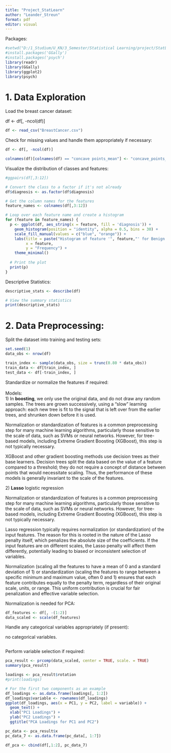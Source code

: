 ```yaml
---
title: "Project_StatLearn"
author: "Leander_Streun"
format: pdf
editor: visual
---
```


Packages:

```r
#setwd("D:/1_Studium/U_KN/3_Semester/Statistical Learning/project/StatLearn/Leander")
#install.packages('GGally')
#install.packages('psych')
library(readr)
library(GGally)
library(ggplot2)
library(psych)
```

# 1. Data Exploration

Load the breast cancer dataset:

df \<- df\[, -ncol(df)\]

```r
df <- read_csv("BreastCancer.csv")
```

Check for missing values and handle them appropriately if necessary:

```r
df <- df[, -ncol(df)]
```

```r
colnames(df)[colnames(df) == "concave points_mean"] <- "concave_points_mean"
```

Visualize the distribution of classes and features:

```r
#ggpairs(df[,3:12])
```

```r
# Convert the class to a factor if it's not already
df$diagnosis <- as.factor(df$diagnosis)

# Get the column names for the features
feature_names <- colnames(df[,3:12])

# Loop over each feature name and create a histogram
for (feature in feature_names) {
  p <- ggplot(df, aes_string(x = feature, fill = 'diagnosis')) +
    geom_histogram(position = "identity", alpha = 0.5, bins = 30) +
    scale_fill_manual(values = c("blue", "orange")) +
    labs(title = paste("Histogram of feature '", feature,"' for Benign and Malignant Tumors"),
         x = feature,
         y = "Frequency") +
    theme_minimal()
  
  # Print the plot
  print(p)
}
```

Descriptive Statistics:

```r
descriptive_stats <- describe(df)

# View the summary statistics
print(descriptive_stats)
```

# 2. Data Preprocessing:

Split the dataset into training and testing sets:

```r
set.seed(1)
data_obs <- nrow(df)

train_index <- sample(data_obs, size = trunc(0.80 * data_obs))
train_data <- df[train_index, ]
test_data <- df[-train_index, ]
```

Standardize or normalize the features if required:\
\
Models:\
1) In **boosting**, we only use the original data, and do not draw any random samples. The trees are grown successively, using a “slow” learning approach: each new tree is fit to the signal that is left over from the earlier trees, and shrunken down before it is used.

Normalization or standardization of features is a common preprocessing step for many machine learning algorithms, particularly those sensitive to the scale of data, such as SVMs or neural networks. However, for tree-based models, including Extreme Gradient Boosting (XGBoost), this step is not typically necessary.

XGBoost and other gradient boosting methods use decision trees as their base learners. Decision trees split the data based on the value of a feature compared to a threshold; they do not require a concept of distance between points that would necessitate scaling. Thus, the performance of these models is generally invariant to the scale of the features.

2\) **Lasso** logistic regression

Normalization or standardization of features is a common preprocessing step for many machine learning algorithms, particularly those sensitive to the scale of data, such as SVMs or neural networks. However, for tree-based models, including Extreme Gradient Boosting (XGBoost), this step is not typically necessary.

Lasso regression typically requires normalization (or standardization) of the input features. The reason for this is rooted in the nature of the Lasso penalty itself, which penalizes the absolute size of the coefficients. If the input features are on different scales, the Lasso penalty will affect them differently, potentially leading to biased or inconsistent selection of variables.

Normalization (scaling all the features to have a mean of 0 and a standard deviation of 1) or standardization (scaling the features to range between a specific minimum and maximum value, often 0 and 1) ensures that each feature contributes equally to the penalty term, regardless of their original scale, units, or range. This uniform contribution is crucial for fair penalization and effective variable selection.

Normalization is needed for PCA:

```r
df_features <- df[, -(1:2)]
data_scaled <- scale(df_features)
```

Handle any categorical variables appropriately (if present):\

no categorical variables.

```r

```

Perform variable selection if required:

```r
pca_result <- prcomp(data_scaled, center = TRUE, scale. = TRUE)
summary(pca_result)
```

```r
loadings <- pca_result$rotation
#print(loadings)
```

```r
# For the first two components as an example
df_loadings <- as.data.frame(loadings[, 1:2]) 
df_loadings$variable <- rownames(df_loadings)
ggplot(df_loadings, aes(x = PC1, y = PC2, label = variable)) +
  geom_text() +
  xlab("PC1 Loadings") +
  ylab("PC2 Loadings") +
  ggtitle("PCA Loadings for PC1 and PC2")
```

```r
pc_data <- pca_result$x
pc_data_7 <- as.data.frame(pc_data[, 1:7])
```

```r
df_pca <- cbind(df[,1:2], pc_data_7)
```
